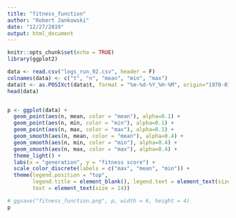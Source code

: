 ```yaml
---
title: "fitness_function"
author: "Robert Jankowski"
date: "12/27/2019"
output: html_document
---
```


```r
knitr::opts_chunk$set(echo = TRUE)
library(ggplot2)
```

```r
data <- read.csv("logs_run_92.csv", header = F)
colnames(data) <- c("t", "n", "mean", "min", "max")
data$t <- as.POSIXct(data$t, format = "%m-%d-%Y_%H-%M", origin="1970-01-01", tz="GMT")
head(data)
```

```r

```


```r
p <- ggplot(data) + 
  geom_point(aes(n, mean, color = "mean"), alpha=0.1) +
  geom_point(aes(n, min, color = "min"), alpha=0.1) +
  geom_point(aes(n, max, color = "max"), alpha=0.1) +
  geom_smooth(aes(n, mean, color = "mean"), alpha=0.4) +
  geom_smooth(aes(n, min, color = "min"), alpha=0.4) +
  geom_smooth(aes(n, max, color = "max"), alpha=0.4) +
  theme_light() +
  labs(x = "generation", y = "fitness score") + 
  scale_color_discrete(labels = c("max", "mean", "min")) +
  theme(legend.position = "top", 
        legend.title = element_blank(), legend.text = element_text(size = 13), 
        text = element_text(size = 14))

# ggsave("fitness_function.png", p, width = 6, height = 4)
p
```

